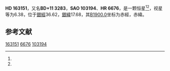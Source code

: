 {{Starbox begin
| name = HD 163151
}}
{{Starbox observe
| epoch = [[J2000.0|J2000.0]]
| constell = {{星座名待查}}<ref name=SIMBAD>{{cite web
 | url=http://simbad.u-strasbg.fr/simbad/sim-id?Ident=HR+6676
 | title=Pulsating variable Star
 | publisher=Centre de Données astronomiques de Strasbourg
 | work=SIMBAD
 | accessdate=2012-07-13
 | archive-date=2016-03-17
 | archive-url=https://web.archive.org/web/20160317054720/http://simbad.u-strasbg.fr/simbad/sim-id?Ident=HR+6676
 | dead-url=no
 }}</ref><ref name=DATA>{{cite web
 | url=http://vizier.u-strasbg.fr/viz-bin/VizieR-5?-out.add=.&-source=5050&-corr=PK=HR&-out.max=9999&HR=6676
 | title=VizieR Detailed Page
 | accessdate=2012-07-13
 | archive-date=2016-03-04
 | archive-url=https://web.archive.org/web/20160304142205/http://vizier.u-strasbg.fr/viz-bin/VizieR-5?-out.add=.&-source=5050&-corr=PK=HR&-out.max=9999&HR=6676
 | dead-url=no
 }}</ref>
| 星官 = 
| ra = {{RA|17|54|14.2}}<ref name=SIMBAD /><ref name=DATA />
| dec = {{DEC|+11|7|50}}<ref name=SIMBAD /><ref name=DATA />
| appmag_v = 6.38<ref name=SIMBAD /><ref name=DATA />
}}
{{Starbox character
| class = F5Vn<ref name=SIMBAD /><ref name=DATA />
| b-v = 0.45<ref name=SIMBAD /><ref name=DATA />
| u-b = <ref name=SIMBAD /><ref name=DATA />
| r-i = <ref name=SIMBAD /><ref name=DATA />
| variable = 
}}
{{Starbox astrometry
| radial_v = 
| prop_mo_ra = -41
| parallax = 0.007
| p_error = 
}}
{{Starbox catalog
| names =BD+11 3283，[[SAO星表|SAO]] 103194，[[HD星表|HD]] 163151，[[HR星表|HR]] 6676}}
{{Starbox reference |Simbad=HR+6676}}
{{Starbox end}}

'''HD 163151'''，又名'''BD+11 3283'''，'''SAO 103194'''、'''HR 6676'''，是一颗恒星<ref name=SIMBAD /><ref name=DATA />，视星等为6.38，位于[[銀道座標系|銀經]]36.62，[[銀道座標系|銀緯]]17.68，其[[B1900.0|B1900.0]]坐标为赤經{{RA|17|49|33.5}}，赤緯{{DEC|+11|17.68|18}}。

== 参考文献 ==
{{reflist}}

{{star-stub}}

[[Category:HD和HDE天體|163151]]
[[Category:HR天體|6676]]
[[Category:SAO天體|103194]]